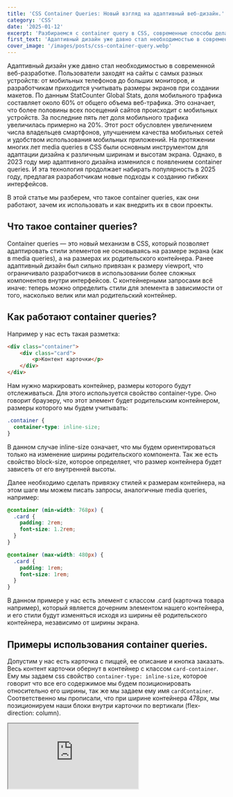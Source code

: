 ```yaml
---
title: 'CSS Container Queries: Новый взгляд на адаптивный веб-дизайн.'
category: 'CSS'
date: '2025-01-12'
excerpt: 'Разбираемся с container query в CSS, современные способы делать наши сайты адаптивными'
first_text: 'Адаптивный дизайн уже давно стал необходимостью в современном веб-разработке. Пользователи заходят на сайты с самых разных устройств: от мобильных телефонов до больших мониторов, и разработчикам приходится учитывать размеры экранов при создании макетов'
cover_image: '/images/posts/css-container-query.webp'
---
```


Адаптивный дизайн уже давно стал необходимостью в cовременной веб-разработке.
Пользователи заходят на сайты с самых разных устройств: от мобильных телефонов до больших мониторов,
и разработчикам приходится учитывать размеры экранов при создании макетов.
По данным StatCounter Global Stats, доля мобильного трафика составляет около 60% от общего объема
веб-трафика. Это означает, что более половины всех посещений сайтов происходит с мобильных устройств.
За последние пять лет доля мобильного трафика увеличилась примерно на 20%.
Этот рост обусловлен увеличением числа владельцев смартфонов, улучшением качества мобильных сетей и
удобством использования мобильных приложений.
На протяжении многих лет media queries в CSS были основным инструментом для адаптации дизайна
к различным ширинам и высотам экрана. Однако, в 2023 году мир адаптивного дизайна изменился
с появлением container queries. И эта технология продолжает набирать популярность в 2025 году,
предлагая разработчикам новые подходы к созданию гибких интерфейсов.

В этой статье мы разберем, что такое container queries, как они работают,
зачем их использовать и как внедрить их в свои проекты.

## Что такое container queries?
Container queries — это новый механизм в CSS, который позволяет адаптировать стили элементов
не основываясь на размере экрана (как в media queries), а на размерах их родительского контейнера.
Ранее адаптивный дизайн был сильно привязан к размеру viewport, что ограничивало разработчиков
в использовании более сложных компонентов внутри интерфейсов.
С контейнерными запросами всё иначе: теперь можно определить стили для элемента в зависимости от того,
насколько велик или мал родительский контейнер.

## Как работают container queries?

Например у нас есть такая разметка:

```html showLineNumbers
<div class="container">
    <div class="card">
        <p>Контент карточки</p>
    </div>
</div>
```

Нам нужно маркировать контейнер, размеры которого будут отслеживаться.
Для этого используется свойство container-type. Оно говорит браузеру,
что этот элемент будет родительским контейнером, размеры которого мы будем учитывать:

```css showLineNumbers
.container {
  container-type: inline-size;
}
```
В данном случае inline-size означает, что мы будем ориентироваться только
на изменение ширины родительского компонента. Так же есть свойство block-size,
которое определяет, что размер контейнера будет зависеть от его внутренней высоты.

Далее необходимо сделать привязку стилей к размерам контейнера, на этом шаге
мы можем писать запросы, аналогичные media queries, например:

```css showLineNumbers
@container (min-width: 768px) {
  .card {
    padding: 2rem;
    font-size: 1.2rem;
  }
}

@container (max-width: 480px) {
  .card {
    padding: 1rem;
    font-size: 1rem;
  }
}
```
В данном примере у нас есть элемент с классом .card (карточка товара например),
который является дочерним элементом нашего контейнера, и его стили будут
изменяться исходя из ширины её родительского контейнера, независимо от ширины экрана.


## Примеры использования container queries.

Допустим у нас есть карточка c пиццей, ее описание и кнопка заказать.
Весь контент карточки обернут в контейнер с классом `card-container`. Ему мы задаем css
свойство `container-type: inline-size`, которое говорит что все его содержимое мы будем позиционировать
относительно его ширины, так же мы задаем ему имя `cardContainer`. Соответственно мы прописали, что при
ширине контейнера 478px, мы позиционируем наши блоки внутри карточки по вертикали (flex-direction: column).

<div>
   <iframe src="https://codesandbox.io/embed/h75j5w?view=editor+%2B+preview"
      style={{
      width: '100%',
      height: '500px',
      border: '0',
      borderRadius: '4px',
      overflow: 'hidden',
     }}
     title="container-query-example"
     allow="accelerometer; ambient-light-sensor; camera; encrypted-media; geolocation; gyroscope; hid; microphone; midi; payment; usb; vr; xr-spatial-tracking"
     sandbox="allow-forms allow-modals allow-popups allow-presentation allow-same-origin allow-scripts"
   />
</div>

И тут возникает вопрос а почему container queries, мы же могли это сделать просто через media ?
Да, но container queries yпрощают создание модульных компонентов, которые адаптируются к своему окружению.
Код становится чище и легче для понимания, так как стилизация зависит от конкретных контейнеров,
а не от глобального состояния окна.

Давайте рассмотрим еще один пример применения данной технологии.

<CardsExample/>
